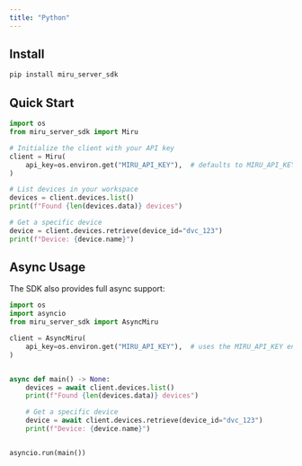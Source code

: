 ```yaml
---
title: "Python"
---
```



<PythonIntro />


## Install

```bash
pip install miru_server_sdk
```

## Quick Start

```python
import os
from miru_server_sdk import Miru

# Initialize the client with your API key
client = Miru(
    api_key=os.environ.get("MIRU_API_KEY"),  # defaults to MIRU_API_KEY env var
)

# List devices in your workspace
devices = client.devices.list()
print(f"Found {len(devices.data)} devices")

# Get a specific device
device = client.devices.retrieve(device_id="dvc_123")
print(f"Device: {device.name}")
```

## Async Usage

The SDK also provides full async support:

```python
import os
import asyncio
from miru_server_sdk import AsyncMiru

client = AsyncMiru(
    api_key=os.environ.get("MIRU_API_KEY"),  # uses the MIRU_API_KEY environment variable
)


async def main() -> None:
    devices = await client.devices.list()
    print(f"Found {len(devices.data)} devices")

    # Get a specific device
    device = await client.devices.retrieve(device_id="dvc_123")
    print(f"Device: {device.name}")


asyncio.run(main())
```